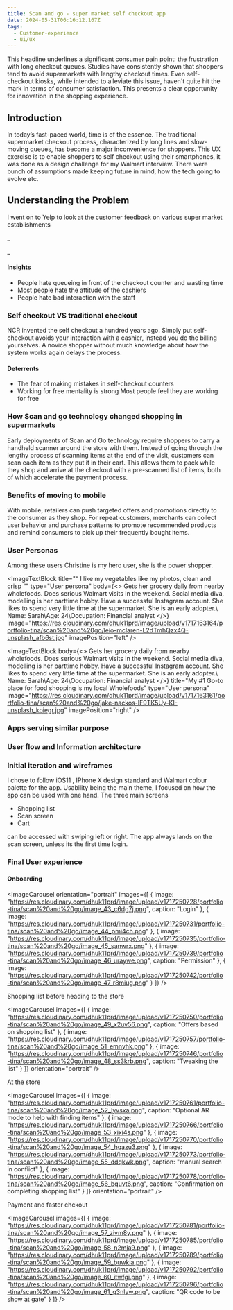 ```yaml
---
title: Scan and go - super market self checkout app
date: 2024-05-31T06:16:12.167Z
tags:
  - Customer-experience
  - ui/ux
---
```


<PullQuote quote="Supermarket Queues Have OFFICIALLY Been Ranked From Longest To Shortest!" author="http://www.heart.co.uk/lifestyle" />

This headline underlines a significant consumer pain point: the frustration with long checkout queues. Studies have consistently shown that shoppers tend to avoid supermarkets with lengthy checkout times. Even self-checkout kiosks, while intended to alleviate this issue, haven't quite hit the mark in terms of consumer satisfaction. This presents a clear opportunity for innovation in the shopping experience.

## Introduction

In today’s fast-paced world, time is of the essence. The traditional supermarket checkout process, characterized by long lines and slow-moving queues, has become a major inconvenience for shoppers. This UX exercise is to enable shoppers to self checkout using their smartphones, it was done as a design challenge for my Walmart interview. There were bunch of assumptions made keeping future in mind, how the tech going to evolve etc.

## Understanding the Problem

I went on to Yelp to look at the customer feedback on various super market establishments

<FeedbackCard feedback="Just one girl on the register who doesn't care how long the line is she is there for her shift and works so slowly and figures that she gets paid whether or not she takes 10 min or 20 with your order. Not enough lines open and the self serve has never once worked properly" title="Cashiers dont care" rating={1} author="Diesel P" location="Levitton, NY" authorImage="https://res.cloudinary.com/dhuk11prd/image/upload/v1693151623/dkzdhm6gpmtkil1cxegs.png" brandLogo="https://res.cloudinary.com/dhuk11prd/image/upload/v1717156874/portfolio-tina/scan%20and%20go/Yelp_Logo.svg_l0nskq.png" />

\_

<FeedbackCard title="I am antisocial" rating={2} author="Kristy R" location="New York, NY" authorImage="https://res.cloudinary.com/dhuk11prd/image/upload/v1717163161/portfolio-tina/scan%20and%20go/jake-nackos-IF9TK5Uy-KI-unsplash_koiegr.jpg" feedback="While waiting for self-checkout (because I am antisocial), the older lady in front of me couldn't figure out how to pay via plastic so one of the employees took me to the employee station and scanned my items there." brandLogo="https://res.cloudinary.com/dhuk11prd/image/upload/v1717156874/portfolio-tina/scan%20and%20go/Yelp_Logo.svg_l0nskq.png" />

\_

<FeedbackCard title="Self check-outs do not accept cash." feedback="Went to the store recently. Seems not to matter what time I get there, there's only one human working a register. So, if you don't want to stand on that line, you go over to the self check-outs.	But be careful!!!	Some of the self check-outs do not accept cash." rating={3} author="Chilly A" location="Long island, NY" authorImage="https://res.cloudinary.com/dhuk11prd/image/upload/v1717163167/portfolio-tina/scan%20and%20go/rivage-jzz_3jWMzHA-unsplash_aj9dty.jpg" brandLogo="https://res.cloudinary.com/dhuk11prd/image/upload/v1717156874/portfolio-tina/scan%20and%20go/Yelp_Logo.svg_l0nskq.png" />

#### Insights

* People hate queueing in front of the checkout counter and wasting time
* Most people hate the attitude of the cashiers
* People hate bad interaction with the staff

### Self checkout VS traditional checkout

NCR invented the self checkout a hundred years ago. Simply put self-checkout avoids your interaction with a cashier, instead you do the billing yourselves. A novice shopper without much knowledge about how the system works again delays the process.

#### &#x20;Deterrents

* The fear of making mistakes in self-checkout counters
* Working for free mentality is strong Most people feel they are working for free

### How Scan and go technology changed shopping in supermarkets

Early deployments of Scan and Go technology require shoppers to carry a handheld scanner around the store with them. Instead of going through the lengthy process of scanning items at the end of the visit, customers can scan each item as they put it in their cart. This allows them to pack while they shop and arrive at the checkout with a pre-scanned list of items, both of which accelerate the payment process.

<PullQuote quote="Why carry an additional scanning device when the user have a powerful computer in their pockets, also storing and maintaining the scanners in the store is a big task" author="" />

### Benefits of moving to mobile

With mobile, retailers can push targeted offers and promotions directly to the consumer as they shop. For repeat customers, merchants can collect user behavior and purchase patterns to promote recommended products and remind consumers to pick up their frequently bought items.

### User Personas

Among these users Christine is my hero user, she is the power shopper.

<ImageTextBlock
  title="“ I like my vegetables like my photos, clean and crisp “"
  type="User persona"
  body={<>
    Gets her grocery daily from nearby wholefoods. Does serious Walmart visits
    in the weekend. Social media diva, modelling is her parttime hobby. Have a
    successful Instagram account. She likes to spend very little time at the
    supermarket. She is an early adopter.\ Name: Sarah\Age: 24\Occupation:
    Financial analyst
  </>}
  image="https://res.cloudinary.com/dhuk11prd/image/upload/v1717163164/portfolio-tina/scan%20and%20go/leio-mclaren-L2dTmhQzx4Q-unsplash_afb6st.jpg"
  imagePosition="left"
/>

<ImageTextBlock
  body={<>
    Gets her grocery daily from nearby wholefoods. Does serious Walmart visits
    in the weekend. Social media diva, modelling is her parttime hobby. Have a
    successful Instagram account. She likes to spend very little time at the
    supermarket. She is an early adopter.\ Name: Sarah\Age: 24\Occupation:
    Financial analyst
  </>}
  title="My #1 Go-to place for food shopping is my local Wholefoods"
  type="User persona"
  image="https://res.cloudinary.com/dhuk11prd/image/upload/v1717163161/portfolio-tina/scan%20and%20go/jake-nackos-IF9TK5Uy-KI-unsplash_koiegr.jpg"
  imagePosition="right"
/>

### Apps serving similar purpose

<CaptionedImage caption="Red laser and Amazon.com" alt="Red laser and Amazon.com" imageUrl="https://res.cloudinary.com/dhuk11prd/image/upload/v1717177522/portfolio-tina/scan%20and%20go/comp-1_h4silm.jpg" />

<CaptionedImage caption="Target scan app" imageUrl="https://res.cloudinary.com/dhuk11prd/image/upload/v1717177533/portfolio-tina/scan%20and%20go/Comp-2_etbmuc.jpg" alt="Target scan app" />

### User flow and Information architecture

### Initial iteration and wireframes

<CaptionedImage />

I chose to follow iOS11 , IPhone X design standard and Walmart colour palette for the app. Usability being the main theme, I focused on how the app can be used with one hand. The three main screens

* Shopping list&#x9;
* Scan screen&#x9;
* Cart

can be accessed with swiping left or right. The app always lands on the scan screen, unless its the first time login.

### Final User experience

#### Onboarding

<ImageCarousel
  orientation="portrait"
  images={[
    {
      image:
        "https://res.cloudinary.com/dhuk11prd/image/upload/v1717250728/portfolio-tina/scan%20and%20go/image_43_c6dg7j.png",
      caption: "Login"
    },
    {
      image:
        "https://res.cloudinary.com/dhuk11prd/image/upload/v1717250731/portfolio-tina/scan%20and%20go/image_44_pmi4ch.png"
    },
    {
      image:
        "https://res.cloudinary.com/dhuk11prd/image/upload/v1717250735/portfolio-tina/scan%20and%20go/image_45_sanwrx.png"
    },
    {
      image:
        "https://res.cloudinary.com/dhuk11prd/image/upload/v1717250739/portfolio-tina/scan%20and%20go/image_46_uraywe.png",
      caption: "Permission"
    },
    {
      image:
        "https://res.cloudinary.com/dhuk11prd/image/upload/v1717250742/portfolio-tina/scan%20and%20go/image_47_r8miug.png"
    }
  ]}
/>

Shopping list before heading to the store

<ImageCarousel
  images={[
    {
      image:
        "https://res.cloudinary.com/dhuk11prd/image/upload/v1717250750/portfolio-tina/scan%20and%20go/image_49_x2uv56.png",
      caption: "Offers based on shopping list"
    },
    {
      image:
        "https://res.cloudinary.com/dhuk11prd/image/upload/v1717250757/portfolio-tina/scan%20and%20go/image_51_emnyhk.png"
    },
    {
      image:
        "https://res.cloudinary.com/dhuk11prd/image/upload/v1717250746/portfolio-tina/scan%20and%20go/image_48_ss3krb.png",
      caption: "Tweaking the list"
    }
  ]}
  orientation="portrait"
/>

At the store

<ImageCarousel
  images={[
    {
      image:
        "https://res.cloudinary.com/dhuk11prd/image/upload/v1717250761/portfolio-tina/scan%20and%20go/image_52_lyvsxa.png",
      caption: "Optional AR mode to help with finding items"
    },
    {
      image:
        "https://res.cloudinary.com/dhuk11prd/image/upload/v1717250766/portfolio-tina/scan%20and%20go/image_53_xixi4s.png"
    },
    {
      image:
        "https://res.cloudinary.com/dhuk11prd/image/upload/v1717250770/portfolio-tina/scan%20and%20go/image_54_hqazu3.png"
    },
    {
      image:
        "https://res.cloudinary.com/dhuk11prd/image/upload/v1717250773/portfolio-tina/scan%20and%20go/image_55_ddqkwk.png",
      caption: "manual search in conflict"
    },
    {
      image:
        "https://res.cloudinary.com/dhuk11prd/image/upload/v1717250778/portfolio-tina/scan%20and%20go/image_56_bquvt6.png",
      caption: "Confirmation on completing shopping list"
    }
  ]}
  orientation="portrait"
/>

Payment and faster chckout

<ImageCarousel
  images={[
    {
      image:
        "https://res.cloudinary.com/dhuk11prd/image/upload/v1717250781/portfolio-tina/scan%20and%20go/image_57_zivm8y.png"
    },
    {
      image:
        "https://res.cloudinary.com/dhuk11prd/image/upload/v1717250785/portfolio-tina/scan%20and%20go/image_58_n2mja9.png"
    },
    {
      image:
        "https://res.cloudinary.com/dhuk11prd/image/upload/v1717250789/portfolio-tina/scan%20and%20go/image_59_buwkia.png"
    },
    {
      image:
        "https://res.cloudinary.com/dhuk11prd/image/upload/v1717250792/portfolio-tina/scan%20and%20go/image_60_itwfgi.png"
    },
    {
      image:
        "https://res.cloudinary.com/dhuk11prd/image/upload/v1717250796/portfolio-tina/scan%20and%20go/image_61_q3nlyw.png",
      caption: "QR code to be show at gate"
    }
  ]}
/>
